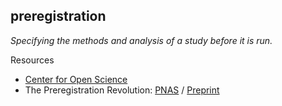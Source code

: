 ## preregistration

<dfn>Specifying the methods and analysis of a study before it is run.</dfn>

Resources

* [Center for Open Science](https://www.cos.io/our-services/prereg){target="_blank"}
* The Preregistration Revolution: [PNAS](https://doi.org/10.1073/pnas.1708274114){target="_blank"} / [Preprint](https://osf.io/2dxu5/){target="_blank"}